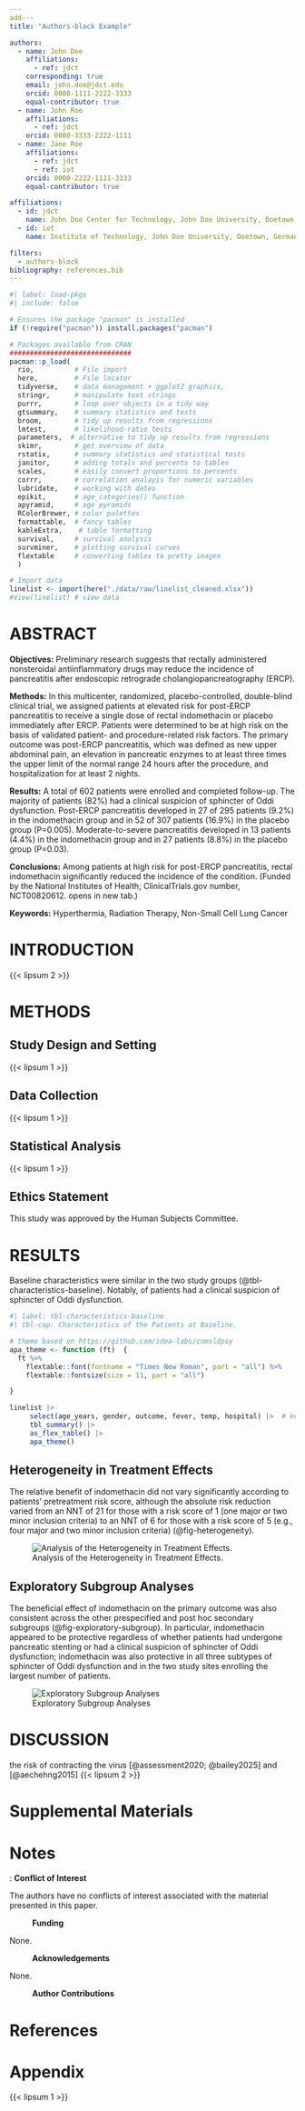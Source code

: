 ```yaml
---
add---
title: "Authors-block Example"

authors:
  - name: John Doe
    affiliations:
      - ref: jdct
    corresponding: true
    email: john.doe@jdct.edu
    orcid: 0000-1111-2222-3333
    equal-contributor: true
  - name: John Roe
    affiliations:
      - ref: jdct
    orcid: 0000-3333-2222-1111
  - name: Jane Roe
    affiliations:
      - ref: jdct
      - ref: iot
    orcid: 0000-2222-1111-3333
    equal-contributor: true

affiliations:
  - id: jdct
    name: John Doe Center for Technology, John Doe University, Doetown, Germany.
  - id: iot
    name: Institute of Technology, John Doe University, Doetown, Germany.

filters:
  - authors-block
bibliography: references.bib
---
```


```r
#| label: load-pkgs
#| include: false

# Ensures the package "pacman" is installed
if (!require("pacman")) install.packages("pacman")

# Packages available from CRAN
##############################
pacman::p_load(
  rio,          # File import
  here,         # File locator
  tidyverse,    # data management + ggplot2 graphics, 
  stringr,      # manipulate text strings 
  purrr,        # loop over objects in a tidy way
  gtsummary,    # summary statistics and tests 
  broom,        # tidy up results from regressions
  lmtest,       # likelihood-ratio tests
  parameters,  # alternative to tidy up results from regressions
  skimr,        # get overview of data
  rstatix,      # summary statistics and statistical tests
  janitor,      # adding totals and percents to tables
  scales,       # easily convert proportions to percents
  corrr,        # correlation analayis for numeric variables
  lubridate,    # working with dates
  epikit,       # age_categories() function
  apyramid,     # age pyramids
  RColorBrewer, # color palettes
  formattable,  # fancy tables
  kableExtra,    # table formatting
  survival,     # survival analysis
  survminer,    # plotting survival curves
  flextable     # converting tables to pretty images
  )

# Import data
linelist <- import(here("./data/raw/linelist_cleaned.xlsx"))
#View(linelist) # view data

```

# ABSTRACT

**Objectives:** Preliminary research suggests that rectally administered nonsteroidal antiinflammatory drugs may reduce the incidence of pancreatitis after endoscopic retrograde cholangiopancreatography (ERCP).

**Methods:** In this multicenter, randomized, placebo-controlled, double-blind clinical trial, we assigned patients at elevated risk for post-ERCP pancreatitis to receive a single dose of rectal indomethacin or placebo immediately after ERCP. Patients were determined to be at high risk on the basis of validated patient- and procedure-related risk factors. The primary outcome was post-ERCP pancreatitis, which was defined as new upper abdominal pain, an elevation in pancreatic enzymes to at least three times the upper limit of the normal range 24 hours after the procedure, and hospitalization for at least 2 nights.

**Results:** A total of 602 patients were enrolled and completed follow-up. The majority of patients (82%) had a clinical suspicion of sphincter of Oddi dysfunction. Post-ERCP pancreatitis developed in 27 of 295 patients (9.2%) in the indomethacin group and in 52 of 307 patients (16.9%) in the placebo group (P=0.005). Moderate-to-severe pancreatitis developed in 13 patients (4.4%) in the indomethacin group and in 27 patients (8.8%) in the placebo group (P=0.03).

**Conclusions:** Among patients at high risk for post-ERCP pancreatitis, rectal indomethacin significantly reduced the incidence of the condition. (Funded by the National Institutes of Health; ClinicalTrials.gov number, NCT00820612. opens in new tab.)

**Keywords:** Hyperthermia, Radiation Therapy, Non-Small Cell Lung Cancer

# INTRODUCTION

{{< lipsum 2 >}}

# METHODS

## Study Design and Setting

{{< lipsum 1 >}}

## Data Collection

{{< lipsum 1 >}}

## Statistical Analysis

{{< lipsum 1 >}}

## Ethics Statement

This study was approved by the Human Subjects Committee.

# RESULTS

Baseline characteristics were similar in the two study groups (@tbl-characteristics-baseline). Notably, of patients had a clinical suspicion of sphincter of Oddi dysfunction.

```r
#| label: tbl-characteristics-baseline
#| tbl-cap: Characteristics of the Patients at Baseline.

# theme based on https://github.com/idea-labs/comsldpsy
apa_theme <- function (ft)  {
  ft %>% 
    flextable::font(fontname = "Times New Roman", part = "all") %>% 
    flextable::fontsize(size = 11, part = "all")

}

linelist |> 
     select(age_years, gender, outcome, fever, temp, hospital) |>  # keep only the columns of interest
     tbl_summary() |>
     as_flex_table() |>
     apa_theme()


```

## Heterogeneity in Treatment Effects

The relative benefit of indomethacin did not vary significantly according to patients' pretreatment risk score, although the absolute risk reduction varied from an NNT of 21 for those with a risk score of 1 (one major or two minor inclusion criteria) to an NNT of 6 for those with a risk score of 5 (e.g., four major and two minor inclusion criteria) (@fig-heterogeneity).

![Analysis of the Heterogeneity in Treatment Effects.](images/clipboard-2828008318.png){#fig-heterogeneity}

## Exploratory Subgroup Analyses

The beneficial effect of indomethacin on the primary outcome was also consistent across the other prespecified and post hoc secondary subgroups (@fig-exploratory-subgroup). In particular, indomethacin appeared to be protective regardless of whether patients had undergone pancreatic stenting or had a clinical suspicion of sphincter of Oddi dysfunction; indomethacin was also protective in all three subtypes of sphincter of Oddi dysfunction and in the two study sites enrolling the largest number of patients.

![Exploratory Subgroup Analyses](images/clipboard-1822931444.png){#fig-exploratory-subgroup}

# DISCUSSION

the risk of contracting the virus [@assessment2020; @bailey2025] and [@aechehng2015] {{< lipsum 2 >}}

# Supplemental Materials

# Notes

: **Conflict of Interest**

The authors have no conflicts of interest associated with the material presented in this paper.

:   **Funding**

None.

:   **Acknowledgements**

None.

:   **Author Contributions**

# References {.unnumbered}

::: {#refs}
:::

# Appendix {.appendix}

{{< lipsum 1 >}}